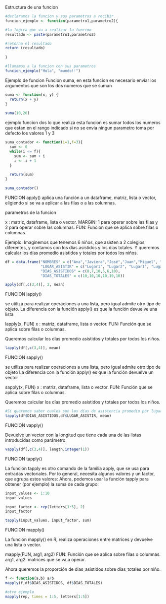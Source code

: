 Estructura de una funcion

```r
#declaramos la funcion y sus parametros a recibir
funcion_ejemplo <- function(parametro1,parametro2){

#la logica que va a realizar la funcion
resultado <- paste(parametro1,parametro2)

#retorna el resultado
return (resultado)
  
}

#llamamos a la funcion con sus parametros
funcion_ejemplo("Hola", "mundo!!")

```
Ejemplo de funcion
Funcion suma, en esta funcion es necesario enviar los argumentos que son los dos numeros que se suman
```r

suma <- function(x, y) {
  return(x + y)
}
  
suma(10,20)


```
ejemplo funcion dos
lo que realiza esta funcion es sumar todos los numeros que estan en el rango indicado si no se envia ningun parametro toma por defecto los valores 1 y 3
```r

suma_contador <- function(i=1,f=3){
  sum <- 0
  while(i <= f){
    sum <- sum + i
    i <- i + 1
  }
  
  return(sum)
}

suma_contador()

```
FUNCION apply()
aplica una función a un dataframe, matriz, lista o vector, eligiendo si se va a aplicar a las filas o a las columnas.

parametros de la funcion

x : matriz, dataframe, lista o vector.
MARGIN: 1 para operar sobre las filas y 2 para operar sobre las columnas.
FUN: Función que se aplica sobre filas o columnas.

Ejemplo: Imaginemos que tenemos 6 niños, que asisten a 2 colegios diferentes, y contamos con los días asistidos y los días totales. Y queremos calcular los días promedio asistidos y totales por todos los niños.
```r

df = data.frame("NOMBRES" = c("Ana","Javiera","José","Juan","Miguel", "María"),
                "LUGAR_ASISTIR" = c("Lugar1", "Lugar2", "Lugar1", "Lugar2", "Lugar1", "Lugar1"),
                "DIAS_ASISTIDOS" = c(8,7,10,5,6,10),
                "DIAS_TOTALES" = c(10,10,10,10,10,10))

apply(df[,c(3,4)], 2, mean)

```
FUNCION lapply()

se utiliza para realizar operaciones a una lista, pero igual admite otro tipo de objeto. La diferencia con la función apply() es que la función devuelve una lista

lapply(x, FUN)
x : matriz, dataframe, lista o vector.
FUN: Función que se aplica sobre filas o columnas.

Queremos calcular los días promedio asistidos y totales por todos los niños.

```r

lapply(df[,c(3,4)], mean)

```
FUNCION sapply()

se utiliza para realizar operaciones a una lista, pero igual admite otro tipo de objeto La diferencia con la función apply() es que la función devuelve un vector

sapply(x, FUN)
x : matriz, dataframe, lista o vector.
FUN: Función que se aplica sobre filas o columnas.

Queremos calcular los días promedio asistidos y totales por todos los niños.


```r
#Si queremos saber cuales son los días de asistencia promedio por lugar_asistir.
tapply(df$DIAS_ASISTIDOS,df$LUGAR_ASISTIR, mean)

```
FUNCION vapply()

Devuelve un vector con la longitud que tiene cada una de las listas introducidas como parámetro.


```r

vapply(df[,c(3,4)], length,integer(1))

```

FUNCION tapply()

La función tapply es otro comando de la familia apply, que se usa para entradas vectoriales. Por lo general, necesita algunos valores y un factor, que agrupa estos valores:
Ahora, podemos usar la función tapply para obtener (por ejemplo) la suma de cada grupo:
```r
input_values <- 1:10
input_values

input_factor <- rep(letters[1:5], 2)
input_factor

tapply(input_values, input_factor, sum)

```
FUNCION mapply()

La función mapply() en R, realiza operaciones entre matrices y devuelve una lista o vector.

mapply(FUN, arg1, arg2)
FUN: Función que se aplica sobre filas o columnas.
arg1, arg2: matrices que se va a operar. 

Ahora queremos la proporción de dias_asistidos sobre dias_totales por niño.
 
```r

f <- function(a,b) a/b
mapply(f,df$DIAS_ASISTIDOS, df$DIAS_TOTALES)

#otro ejemplo
mapply(rep, times = 1:5, letters[1:5])


```

